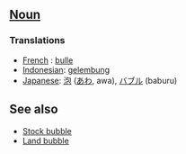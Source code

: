 ==[[Noun]]==

===Translations===
*[[French]] : [[bulle]]
*[[Indonesian]]: [[gelembung]]
*[[Japanese]]: [[泡]] ([[あわ]], awa), [[バブル]] (baburu)

==See also==

*[[Stock bubble]]
*[[Land bubble]]